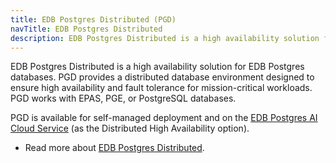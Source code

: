 ```yaml
---
title: EDB Postgres Distributed (PGD)
navTitle: EDB Postgres Distributed
description: EDB Postgres Distributed is a high availability solution for Postgres and EDB Postgres databases.
---
```


EDB Postgres Distributed is a high availability solution for EDB Postgres databases. PGD provides a distributed database environment designed to ensure high availability and fault tolerance for mission-critical workloads. PGD works with EPAS, PGE, or PostgreSQL databases. 

PGD is available for self-managed deployment and on the [EDB Postgres AI Cloud Service](../cloud-service) (as the Distributed High Availability option).

* Read more about [EDB Postgres Distributed](/pgd/latest/).

